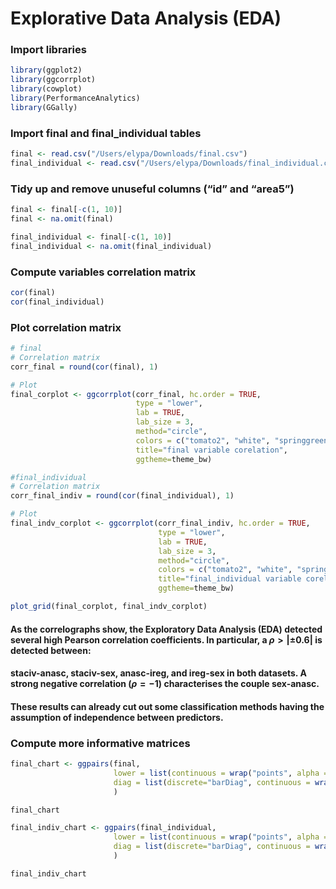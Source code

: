 # Explorative Data Analysis (EDA)

### Import libraries
```r

library(ggplot2)
library(ggcorrplot)
library(cowplot)
library(PerformanceAnalytics)
library(GGally)

```

### Import final and final_individual tables
```r

final <- read.csv("/Users/elypa/Downloads/final.csv")
final_individual <- read.csv("/Users/elypa/Downloads/final_individual.csv")

```

### Tidy up and remove unuseful columns ("id" and "area5")
```r

final <- final[-c(1, 10)]
final <- na.omit(final)

final_individual <- final[-c(1, 10)]
final_individual <- na.omit(final_individual)

```

### Compute variables correlation matrix

```r

cor(final)
cor(final_individual)

```

### Plot correlation matrix
```r

# final
# Correlation matrix
corr_final = round(cor(final), 1)

# Plot
final_corplot <- ggcorrplot(corr_final, hc.order = TRUE, 
                            type = "lower", 
                            lab = TRUE, 
                            lab_size = 3, 
                            method="circle", 
                            colors = c("tomato2", "white", "springgreen3"), 
                            title="final variable corelation", 
                            ggtheme=theme_bw)

#final_individual
# Correlation matrix
corr_final_indiv = round(cor(final_individual), 1)

# Plot
final_indv_corplot <- ggcorrplot(corr_final_indiv, hc.order = TRUE, 
                                 type = "lower", 
                                 lab = TRUE, 
                                 lab_size = 3, 
                                 method="circle", 
                                 colors = c("tomato2", "white", "springgreen3"), 
                                 title="final_individual variable corelation", 
                                 ggtheme=theme_bw)

plot_grid(final_corplot, final_indv_corplot)

```

#### As the correlographs show, the Exploratory Data Analysis (EDA) detected several high Pearson correlation coefficients. In particular, a $\rho > |\pm 0.6|$ is detected between:
#### **staciv-anasc**, **staciv-sex**, **anasc-ireg**, and **ireg-sex** in both datasets. A strong negative correlation ($\rho = -1$) characterises the couple **sex-anasc**.
#### These results can already cut out some classification methods having the assumption of independence between predictors.

### Compute more informative matrices
```r

final_chart <- ggpairs(final,            
                       lower = list(continuous = wrap("points", alpha = 0.5)), 
                       diag = list(discrete="barDiag", continuous = wrap("densityDiag", alpha=0.5 ))
                       )

final_chart


```

```r

final_indiv_chart <- ggpairs(final_individual,            
                       lower = list(continuous = wrap("points", alpha = 0.5)), 
                       diag = list(discrete="barDiag", continuous = wrap("densityDiag", alpha=0.5 ))
                       )

final_indiv_chart

```

